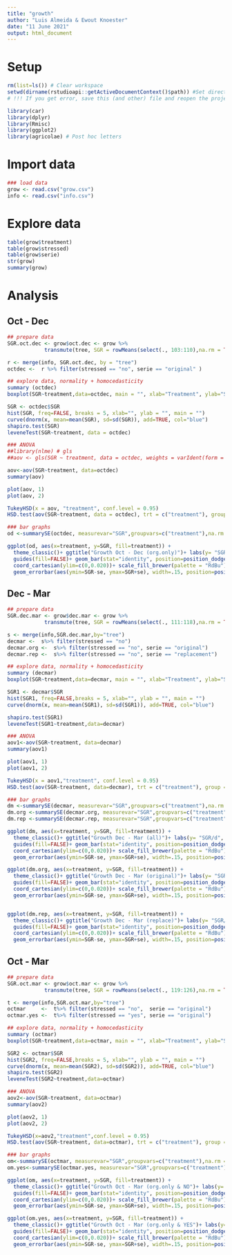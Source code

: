 ```yaml
---
title: "growth"
author: "Luis Almeida & Ewout Knoester"
date: "11 June 2021"
output: html_document
---
```


# Setup
```r

rm(list=ls()) # Clear workspace
setwd(dirname(rstudioapi::getActiveDocumentContext()$path)) #Set directory at current
# !!! If you get error, save this (and other) file and reopen the project

library(car)
library(dplyr)
library(Rmisc) 
library(ggplot2)
library(agricolae) # Post hoc letters
```

# Import data
```r

### load data
grow <- read.csv("grow.csv")
info <- read.csv("info.csv")
```

# Explore data
```r


table(grow$treatment)
table(grow$stressed)
table(grow$serie)
str(grow)
summary(grow)
```

# Analysis
## Oct - Dec
```r

## prepare data
SGR.oct.dec <- grow$oct.dec <- grow %>%
            transmute(tree, SGR = rowMeans(select(., 103:110),na.rm = TRUE))

r <- merge(info, SGR.oct.dec, by = "tree")
octdec <-  r %>% filter(stressed == "no", serie == "original" )

## explore data, normality + homocedasticity 
summary (octdec)
boxplot(SGR~treatment,data=octdec, main = "", xlab="Treatment", ylab="SGR", ylim = c(0,0.02))

SGR <- octdec$SGR
hist(SGR, freq=FALSE, breaks = 5, xlab="", ylab = "", main = "")
curve(dnorm(x, mean=mean(SGR), sd=sd(SGR)), add=TRUE, col="blue")
shapiro.test(SGR)
leveneTest(SGR~treatment, data = octdec)

### ANOVA
##library(nlme) # gls
##aov <- gls(SGR ~ treatment, data = octdec, weights = varIdent(form = ~1 | treatment))

aov<-aov(SGR~treatment, data=octdec)
summary(aov)

plot(aov, 1)
plot(aov, 2)

TukeyHSD(x = aov, "treatment", conf.level = 0.95)
HSD.test(aov(SGR~treatment, data = octdec), trt = c("treatment"), group = T)$groups

### bar graphs
od <-summarySE(octdec, measurevar="SGR",groupvars=c("treatment"),na.rm = TRUE)

ggplot(od, aes(x=treatment, y=SGR, fill=treatment)) + 
  theme_classic()+ ggtitle("Growth Oct - Dec (org.only)")+ labs(y= "SGR/d", x = "Treatment")+
  guides(fill=FALSE)+ geom_bar(stat="identity", position=position_dodge())+ theme_classic()+
  coord_cartesian(ylim=c(0,0.020))+ scale_fill_brewer(palette = "RdBu")+
  geom_errorbar(aes(ymin=SGR-se, ymax=SGR+se), width=.15, position=position_dodge(.9))
```

## Dec - Mar
```r

## prepare data
SGR.dec.mar <- grow$dec.mar <- grow %>%
            transmute(tree, SGR = rowMeans(select(., 111:118),na.rm = TRUE))

s <- merge(info,SGR.dec.mar,by="tree")
decmar <-  s%>% filter(stressed == "no")
decmar.org <-  s%>% filter(stressed == "no", serie == "original")
decmar.rep <-  s%>% filter(stressed == "no", serie == "replacement")

## explore data, normality + homocedasticity 
summary (decmar)
boxplot(SGR~treatment,data=decmar, main = "", xlab="Treatment", ylab="SGR", ylim = c(0,0.02))

SGR1 <- decmar$SGR
hist(SGR1, freq=FALSE,breaks = 5, xlab="", ylab = "", main = "")
curve(dnorm(x, mean=mean(SGR1), sd=sd(SGR1)), add=TRUE, col="blue")

shapiro.test(SGR1)
leveneTest(SGR1~treatment,data=decmar)

### ANOVA
aov1<-aov(SGR~treatment, data=decmar)
summary(aov1)

plot(aov1, 1)
plot(aov1, 2)

TukeyHSD(x = aov1,"treatment", conf.level = 0.95)
HSD.test(aov(SGR~treatment, data=decmar), trt = c("treatment"), group = T)$groups

### bar graphs
dm <-summarySE(decmar, measurevar="SGR",groupvars=c("treatment"),na.rm = TRUE)
dm.org <-summarySE(decmar.org, measurevar="SGR",groupvars=c("treatment"),na.rm = TRUE)
dm.rep <-summarySE(decmar.rep, measurevar="SGR",groupvars=c("treatment"),na.rm = TRUE)

ggplot(dm, aes(x=treatment, y=SGR, fill=treatment)) + 
  theme_classic()+ ggtitle("Growth Dec - Mar (all)")+ labs(y= "SGR/d", x = "Treatment")+
  guides(fill=FALSE)+ geom_bar(stat="identity", position=position_dodge()) + theme_classic()+
  coord_cartesian(ylim=c(0,0.020))+ scale_fill_brewer(palette = "RdBu")+
  geom_errorbar(aes(ymin=SGR-se, ymax=SGR+se), width=.15, position=position_dodge(.9))

ggplot(dm.org, aes(x=treatment, y=SGR, fill=treatment)) + 
  theme_classic()+ ggtitle("Growth Dec - Mar (original)")+ labs(y= "SGR/d", x = "Treatment")+
  guides(fill=FALSE)+ geom_bar(stat="identity", position=position_dodge()) + theme_classic()+
  coord_cartesian(ylim=c(0,0.020))+ scale_fill_brewer(palette = "RdBu")+
  geom_errorbar(aes(ymin=SGR-se, ymax=SGR+se), width=.15, position=position_dodge(.9))


ggplot(dm.rep, aes(x=treatment, y=SGR, fill=treatment)) + 
  theme_classic()+ ggtitle("Growth Dec - Mar (replace)")+ labs(y= "SGR/d", x = "Treatment")+
  guides(fill=FALSE)+ geom_bar(stat="identity", position=position_dodge()) + theme_classic()+
  coord_cartesian(ylim=c(0,0.020))+ scale_fill_brewer(palette = "RdBu")+
  geom_errorbar(aes(ymin=SGR-se, ymax=SGR+se), width=.15, position=position_dodge(.9))

```

## Oct - Mar
```r

## prepare data
SGR.oct.mar <- grow$oct.mar <- grow %>%
            transmute(tree, SGR = rowMeans(select(., 119:126),na.rm = TRUE))

t <- merge(info,SGR.oct.mar,by="tree")
octmar     <-  t%>% filter(stressed == "no",  serie == "original")
octmar.yes <-  t%>% filter(stressed == "yes", serie == "original")

## explore data, normality + homocedasticity 
summary (octmar)
boxplot(SGR~treatment,data=octmar, main = "", xlab="Treatment", ylab="SGR", ylim = c(0,0.02))

SGR2 <- octmar$SGR
hist(SGR2, freq=FALSE,breaks = 5, xlab="", ylab = "", main = "")
curve(dnorm(x, mean=mean(SGR2), sd=sd(SGR2)), add=TRUE, col="blue")
shapiro.test(SGR2)
leveneTest(SGR2~treatment,data=octmar)

### ANOVA
aov2<-aov(SGR~treatment, data=octmar)
summary(aov2)

plot(aov2, 1)
plot(aov2, 2)

TukeyHSD(x=aov2,"treatment",conf.level = 0.95)
HSD.test(aov(SGR~treatment, data=octmar), trt = c("treatment"), group = T)$groups

### bar graphs
om<-summarySE(octmar, measurevar="SGR",groupvars=c("treatment"),na.rm = TRUE)
om.yes<-summarySE(octmar.yes, measurevar="SGR",groupvars=c("treatment"),na.rm = TRUE)

ggplot(om, aes(x=treatment, y=SGR, fill=treatment)) + 
  theme_classic()+ ggtitle("Growth Oct - Mar (org.only & NO")+ labs(y= "SGR/d", x = "Treatment")+
  guides(fill=FALSE)+ geom_bar(stat="identity", position=position_dodge()) + theme_classic()+
  coord_cartesian(ylim=c(0,0.020))+ scale_fill_brewer(palette = "RdBu")+
  geom_errorbar(aes(ymin=SGR-se, ymax=SGR+se), width=.15, position=position_dodge(.9))

ggplot(om.yes, aes(x=treatment, y=SGR, fill=treatment)) + 
  theme_classic()+ ggtitle("Growth Oct - Mar (org.only & YES")+ labs(y= "SGR/d", x = "Treatment")+
  guides(fill=FALSE)+ geom_bar(stat="identity", position=position_dodge()) + theme_classic()+
  coord_cartesian(ylim=c(0,0.020))+ scale_fill_brewer(palette = "RdBu")+
  geom_errorbar(aes(ymin=SGR-se, ymax=SGR+se), width=.15, position=position_dodge(.9))

```



